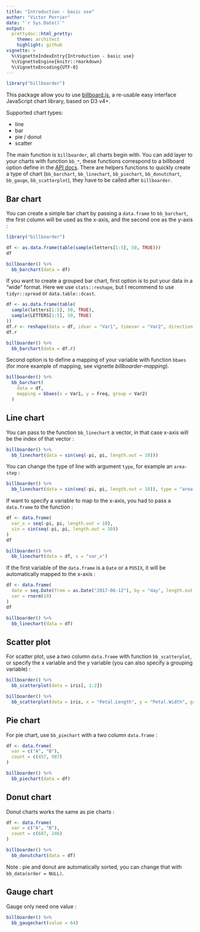 ---
title: "Introduction - basic use"
author: "Victor Perrier"
date: "`r Sys.Date()`"
output:
  prettydoc::html_pretty:
    theme: architect
    highlight: github
vignette: >
  %\VignetteIndexEntry{Introduction - basic use}
  %\VignetteEngine{knitr::rmarkdown}
  %\VignetteEncoding{UTF-8}
---

```{r setup, echo=FALSE}
library("billboarder")
```


This package allow you to use [billboard.js](https://naver.github.io/billboard.js/),
a re-usable easy interface JavaScript chart library, based on D3 v4+.

Supported chart types:

* line
* bar
* pie / donut
* scatter

The main function is `billboarder`, all charts begin with. You can add layer to your charts with function `bb_*`, these functions
correspond to a billboard option define in the [API docs](https://naver.github.io/billboard.js/release/latest/doc/).
There are helpers functions to quickly create a type of chart (`bb_barchart`, `bb_linechart`, `bb_piechart`, `bb_donutchart`, `bb_gauge`,
`bb_scatterplot`), they have to be called after `billboarder`.


## Bar chart

You can create a simple bar chart by passing a `data.frame` to `bb_barchart`, the first column will be used as the x-axis, and the second one as the y-axis :

```{r barchart}
library("billboarder")

df <- as.data.frame(table(sample(letters[1:5], 50, TRUE)))
df

billboarder() %>% 
  bb_barchart(data = df)
```



If you want to create a grouped bar chart, first option is to put your data in a "wide" format. Here we use `stats::reshape`, but I recommend to use `tidyr::spread` or `data.table::dcast`.

```{r stacked_bar}
df <- as.data.frame(table(
  sample(letters[1:5], 50, TRUE),
  sample(LETTERS[1:5], 50, TRUE)
))
df.r <- reshape(data = df, idvar = "Var1", timevar = "Var2", direction = "wide")
df.r

billboarder() %>% 
  bb_barchart(data = df.r)
```


Second option is to define a mapping of your variable with function `bbaes` (for more example of mapping, see vignette *billboarder-mapping*).

```{r}
billboarder() %>% 
  bb_barchart(
    data = df,
    mapping = bbaes(x = Var1, y = Freq, group = Var2)
  )
```




## Line chart

You can pass to the function `bb_linechart` a vector, in that case x-axis will be the index of that vector :

```{r linechart}
billboarder() %>% 
  bb_linechart(data = sin(seq(-pi, pi, length.out = 10)))
```



You can change the type of line with argument `type`, for example an `area-step` :


```{r area}
billboarder() %>% 
  bb_linechart(data = sin(seq(-pi, pi, length.out = 10)), type = "area-step")
```


If want to specify a variable to map to the x-axis, you had to pass a `data.frame` to the function :

```{r custom_x}
df <- data.frame(
  var_x = seq(-pi, pi, length.out = 10),
  sin = sin(seq(-pi, pi, length.out = 10))
)
df

billboarder() %>% 
  bb_linechart(data = df, x = "var_x")
```



If the first variable of the `data.frame` is a `Date` or a `POSIX`, it will be automatically mapped to the x-axis :

```{r line_date}
df <- data.frame(
  date = seq.Date(from = as.Date("2017-06-12"), by = "day", length.out = 10),
  var = rnorm(10)
)
df

billboarder() %>% 
  bb_linechart(data = df)
```



## Scatter plot

For scatter plot, use a two column `data.frame` with function `bb_scatterplot`, or specify the x variable and the y variable (you can also specify a grouping variable) :


```{r scatter}
billboarder() %>% 
  bb_scatterplot(data = iris[, 1:2])

billboarder() %>% 
  bb_scatterplot(data = iris, x = "Petal.Length", y = "Petal.Width", group = "Species")
```






## Pie chart

For pie chart, use `bb_piechart` with a two column `data.frame` :

```{r pie}
df <- data.frame(
  var = c("A", "B"),
  count = c(457, 987)
)

billboarder() %>% 
  bb_piechart(data = df)
```



## Donut chart

Donut charts works the same as pie charts :

```{r donut}
df <- data.frame(
  var = c("A", "B"),
  count = c(687, 246)
)

billboarder() %>% 
  bb_donutchart(data = df)
```


Note : pie and donut are automatically sorted, you can change that with `bb_data(order = NULL)`.


## Gauge chart

Gauge only need one value :

```{r gauge}
billboarder() %>% 
  bb_gaugechart(value = 64)
```




